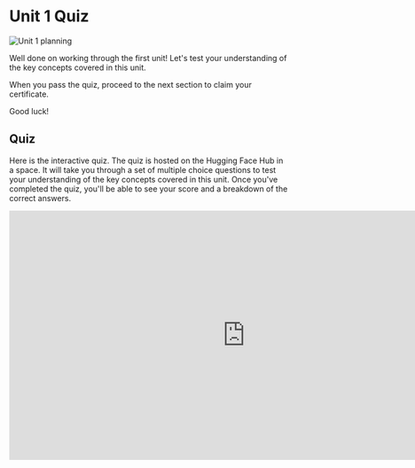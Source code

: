 # Unit 1 Quiz

<img src="https://huggingface.co/datasets/agents-course/course-images/resolve/main/en/unit1/whiteboard-unit1sub4DONE.jpg" alt="Unit 1 planning"/>

Well done on working through the first unit! Let's test your understanding of the key concepts covered in this unit.

When you pass the quiz, proceed to the next section to claim your certificate.

Good luck!

## Quiz

Here is the interactive quiz. The quiz is hosted on the Hugging Face Hub in a space. It will take you through a set of multiple choice questions to test your understanding of the key concepts covered in this unit. Once you've completed the quiz, you'll be able to see your score and a breakdown of the correct answers.

<iframe
    src="https://agents-course-unit_1_quiz.hf.space"
    frameborder="0"
    width="850"
    height="450"
></iframe>
